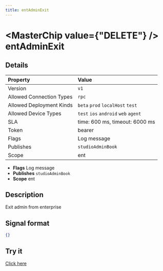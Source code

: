 ```yaml
---
title: entAdminExit
---
```



# <MasterChip value={"DELETE"} /> entAdminExit

## Details

| Property | Value | 
| :--- | :--- | 
| Version | `v1` |
| Allowed Connection Types | `rpc`  |
| Allowed Deployment Kinds | `beta` `prod` `localHost` `test`  |
| Allowed Device Types | `test` `ios` `android` `web` `agent`  |
| SLA | time: 600 ms, timeout: 6000 ms |
| Token | bearer |
| Flags | Log message |
| Publishes | `studioAdminBook`  |
| Scope | ent |


- **Flags** Log message
- **Publishes** `studioAdminBook` 
- **Scope** ent


## Description

Exit admin from enterprise

## Signal format

```json
{}
```

## Try it

[Click here](https://web.neome.ai/api?path=studio_studioMain_entAdminExit)


